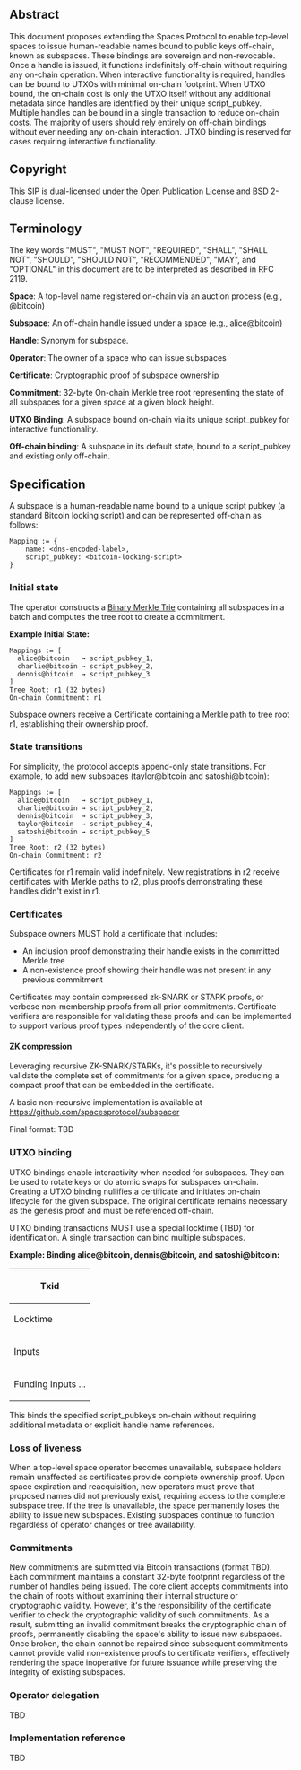 ==Abstract==

This document proposes extending the Spaces Protocol to enable top-level spaces to issue human-readable names bound to public keys off-chain, known as subspaces. These bindings are sovereign and non-revocable. Once a handle is issued, it functions indefinitely off-chain without requiring any on-chain operation. When interactive functionality is required, handles can be bound to UTXOs with minimal on-chain footprint. When UTXO bound, the on-chain cost is only the UTXO itself without any additional metadata since handles are identified by their unique script_pubkey. Multiple handles can be bound in a single transaction to reduce on-chain costs. The majority of users should rely entirely on off-chain bindings without ever needing any on-chain interaction. UTXO binding is reserved for cases requiring interactive functionality.


==Copyright==

This SIP is dual-licensed under the Open Publication License and BSD 2-clause license.

==Terminology==

The key words "MUST", "MUST NOT", "REQUIRED", "SHALL", "SHALL NOT", "SHOULD", "SHOULD NOT", "RECOMMENDED", "MAY", and "OPTIONAL" in this document are to be interpreted as described in RFC 2119.

'''Space''': A top-level name registered on-chain via an auction process (e.g., @bitcoin)

'''Subspace''': An off-chain handle issued under a space (e.g., alice@bitcoin)

'''Handle''': Synonym for subspace.

'''Operator''': The owner of a space who can issue subspaces

'''Certificate''': Cryptographic proof of subspace ownership

'''Commitment''': 32-byte On-chain Merkle tree root representing the state of all subspaces for a given space at a given block height.

'''UTXO Binding''': A subspace bound on-chain via its unique script_pubkey for interactive functionality.

'''Off-chain binding''': A subspace in its default state, bound to a script_pubkey and existing only off-chain.

==Specification==

A subspace is a human-readable name bound to a unique script pubkey (a standard Bitcoin locking script) and can be represented off-chain as follows:

<pre>
Mapping := {
    name: <dns-encoded-label>,
    script_pubkey: <bitcoin-locking-script>
}
</pre>

===Initial state===

The operator constructs a <a href="https://spacesprotocol.org/paper/#binary-trie">Binary Merkle Trie</a> containing all subspaces in a batch and computes the tree root to create a commitment.


'''Example Initial State:'''

<pre>
Mappings := [
  alice@bitcoin   → script_pubkey_1,
  charlie@bitcoin → script_pubkey_2,
  dennis@bitcoin  → script_pubkey_3
]
Tree Root: r1 (32 bytes)
On-chain Commitment: r1
</pre>


Subspace owners receive a Certificate containing a Merkle path to tree root r1, establishing their ownership proof.


===State transitions===

For simplicity, the protocol accepts append-only state transitions. For example, to add new subspaces (taylor@bitcoin and satoshi@bitcoin):

<pre>
Mappings := [
  alice@bitcoin   → script_pubkey_1,
  charlie@bitcoin → script_pubkey_2,
  dennis@bitcoin  → script_pubkey_3,
  taylor@bitcoin  → script_pubkey_4,
  satoshi@bitcoin → script_pubkey_5
]
Tree Root: r2 (32 bytes)
On-chain Commitment: r2
</pre>

Certificates for r1 remain valid indefinitely. New registrations in r2 receive certificates with Merkle paths to r2, plus proofs demonstrating these handles didn't exist in r1.


===Certificates===

Subspace owners MUST hold a certificate that includes:

* An inclusion proof demonstrating their handle exists in the committed Merkle tree
* A non-existence proof showing their handle was not present in any previous commitment

Certificates may contain compressed zk-SNARK or STARK proofs, or verbose non-membership proofs from all prior commitments. Certificate verifiers are responsible for validating these proofs and can be implemented to support various proof types independently of the core client.


====ZK compression====

Leveraging recursive ZK-SNARK/STARKs, it's possible to recursively validate the complete set of commitments for a given space, producing a compact proof that can be embedded in the certificate.

A basic non-recursive implementation is available at https://github.com/spacesprotocol/subspacer

Final format: TBD


===UTXO binding===

UTXO bindings enable interactivity when needed for subspaces. They can be used to rotate keys or do atomic swaps for subspaces on-chain. Creating a UTXO binding nullifies a certificate and initiates on-chain lifecycle for the given subspace. The original certificate remains necessary as the genesis proof and must be referenced off-chain.

UTXO binding transactions MUST use a special locktime (TBD) for identification. A single transaction can bind multiple subspaces.

'''Example: Binding alice@bitcoin, dennis@bitcoin, and satoshi@bitcoin:'''


{| class="wikitable"
|-
! colspan="3" | Txid
|-
! Locktime !! colspan="2" | TBD
|-
! Inputs !! Vout !! Outputs
|-
| rowspan="3" | Funding inputs ... || 0 || '''script_pubkey:''' <code>script_pubkey_1</code> <br /> '''value''': xxx
|-
|             || 1 || '''script_pubkey:''' <code>script_pubkey_3</code> <br /> '''value''': xxx
|-
|             || 2 || '''script_pubkey:''' <code>script_pubkey_5</code> <br /> '''value''': xxx
|}


This binds the specified script_pubkeys on-chain without requiring additional metadata or explicit handle name references.

===Loss of liveness===

When a top-level space operator becomes unavailable, subspace holders remain unaffected as certificates provide complete ownership proof. Upon space expiration and reacquisition, new operators must prove that proposed names did not previously exist, requiring access to the complete subspace tree. If the tree is unavailable, the space permanently loses the ability to issue new subspaces. Existing subspaces continue to function regardless of operator changes or tree availability. 


===Commitments===

New commitments are submitted via Bitcoin transactions (format TBD). Each commitment maintains a constant 32-byte footprint regardless of the number of handles being issued. The core client accepts commitments into the chain of roots without examining their internal structure or cryptographic validity. However, it's the responsibility of the certificate verifier to check the cryptographic validity of such commitments. As a result, submitting an invalid commitment breaks the cryptographic chain of proofs, permanently disabling the space's ability to issue new subspaces. Once broken, the chain cannot be repaired since subsequent commitments cannot provide valid non-existence proofs to certificate verifiers, effectively rendering the space inoperative for future issuance while preserving the integrity of existing subspaces.


===Operator delegation===

TBD


===Implementation reference===

TBD
